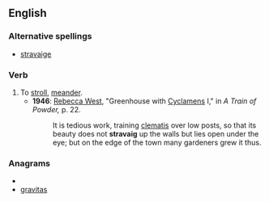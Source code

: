 ==English==
===Alternative spellings===
*[[stravaige]]
===Verb===
{{en-verb}}
#To [[stroll]], [[meander]].
#* '''1946''': [[w:Rebecca West|Rebecca West]], "Greenhouse with [[cyclamen|Cyclamens]] I," in ''A Train of Powder,'' p. 22.
#*: It is tedious work, training [[clematis]] over low posts, so that its beauty does not '''stravaig''' up the walls but lies open under the eye; but on the edge of the town many gardeners grew it thus.

===Anagrams===
* {{alphagram|aagirstv}}
* [[gravitas#English|gravitas]]